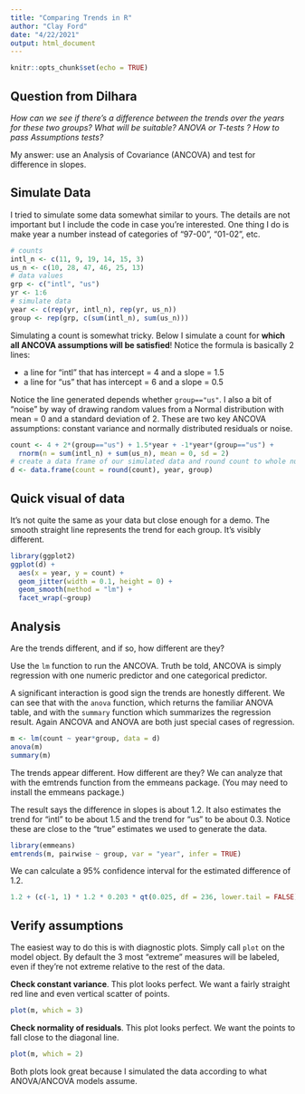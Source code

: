 ```yaml
---
title: "Comparing Trends in R"
author: "Clay Ford"
date: "4/22/2021"
output: html_document
---
```


```r
knitr::opts_chunk$set(echo = TRUE)
```

## Question from Dilhara

_How can we see if there’s a difference between the trends over the years for these two groups? What will be suitable? ANOVA or T-tests ? How to pass Assumptions tests?_

My answer: use an Analysis of Covariance (ANCOVA) and test for difference in slopes.

## Simulate Data

I tried to simulate some data somewhat similar to yours. The details are not important but I include the code in case you're interested. One thing I do is make year a number instead of categories of "97-00", "01-02", etc.

```r
# counts
intl_n <- c(11, 9, 19, 14, 15, 3)
us_n <- c(10, 28, 47, 46, 25, 13)
# data values
grp <- c("intl", "us")
yr <- 1:6
# simulate data
year <- c(rep(yr, intl_n), rep(yr, us_n))
group <- rep(grp, c(sum(intl_n), sum(us_n)))

```

Simulating a count is somewhat tricky. Below I simulate a count for **which all ANCOVA assumptions will be satisfied**! Notice the formula is basically 2 lines:

- a line for "intl" that has intercept = 4 and a slope = 1.5
- a line for "us" that has intercept = 6 and a slope = 0.5

Notice the line generated depends whether `group=="us"`. I also a bit of "noise" by way of drawing random values from a Normal distribution with mean = 0 and a standard deviation of 2. These are two key ANCOVA assumptions: constant variance and normally distributed residuals or noise.

```r
count <- 4 + 2*(group=="us") + 1.5*year + -1*year*(group=="us") + 
  rnorm(n = sum(intl_n) + sum(us_n), mean = 0, sd = 2)
# create a data frame of our simulated data and round count to whole number
d <- data.frame(count = round(count), year, group)
```

## Quick visual of data

It's not quite the same as your data but close enough for a demo. The smooth straight line represents the trend for each group. It's visibly different.

```r
library(ggplot2)
ggplot(d) +
  aes(x = year, y = count) +
  geom_jitter(width = 0.1, height = 0) +
  geom_smooth(method = "lm") +
  facet_wrap(~group)
```

## Analysis

Are the trends different, and if so, how different are they?

Use the `lm` function to run the ANCOVA. Truth be told, ANCOVA is simply regression with one numeric predictor and one categorical predictor.

A significant interaction is good sign the trends are honestly different. We can see that with the `anova` function, which returns the familiar ANOVA table, and with the `summary` function which summarizes the regression result. Again ANCOVA and ANOVA are both just special cases of regression.

```r
m <- lm(count ~ year*group, data = d)
anova(m)
summary(m)
```

The trends appear different. How different are they? We can analyze that with the emtrends function from the emmeans package. (You may need to install the emmeans package.)

The result says the difference in slopes is about 1.2. It also estimates the trend for "intl" to be about 1.5 and the trend for "us" to be about 0.3. Notice these are close to the "true" estimates we used to generate the data.

```r
library(emmeans)
emtrends(m, pairwise ~ group, var = "year", infer = TRUE)
```

We can calculate a 95% confidence interval for the estimated difference of 1.2.

```r
1.2 + (c(-1, 1) * 1.2 * 0.203 * qt(0.025, df = 236, lower.tail = FALSE))
```

## Verify assumptions

The easiest way to do this is with diagnostic plots. Simply call `plot` on the model object. By default the 3 most "extreme" measures will be labeled, even if they're not extreme relative to the rest of the data.

**Check constant variance**. This plot looks perfect. We want a fairly straight red line and even vertical scatter of points.

```r
plot(m, which = 3)
```

**Check normality of residuals**. This plot looks perfect. We want the points to fall close to the diagonal line.

```r
plot(m, which = 2)
```

Both plots look great because I simulated the data according to what ANOVA/ANCOVA models assume.

<br>